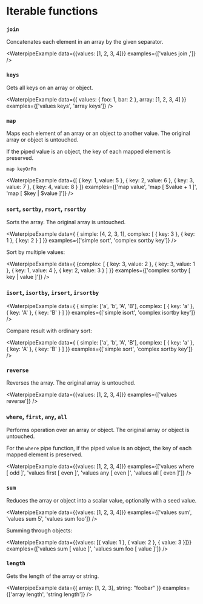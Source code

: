 <Module name="waterpipe" />

# Iterable functions


### `join`

Concatenates each element in an array by the given separator.

<WaterpipeExample
    data={{values: [1, 2, 3, 4]}}
    examples={['values join ,']}
/>

### `keys`

Gets all keys on an array or object.

<WaterpipeExample
    data={{ values: { foo: 1, bar: 2 }, array: [1, 2, 3, 4] }}
    examples={['values keys', 'array keys']}
/>

### `map`

Maps each element of an array or an object to another value. The original array or object is untouched.

If the piped value is an object, the key of each mapped element is preserved.

```text
map keyOrFn
```

<WaterpipeExample
    data={[
        { key: 1, value: 5 },
        { key: 2, value: 6 },
        { key: 3, value: 7 },
        { key: 4, value: 8 }
    ]}
    examples={['map value', 'map [ $value + 1 ]', 'map [ $key | $value ]']}
/>

### `sort`, `sortby`, `rsort`, `rsortby`

Sorts the array. The original array is untouched.

<WaterpipeExample
    data={ { simple: [4, 2, 3, 1], complex: [
        { key: 3 },
        { key: 1 },
        { key: 2 }
    ] }}
    examples={['simple sort', 'complex sortby key']}
/>

Sort by multiple values:

<WaterpipeExample
    data={ {complex: [
        { key: 3, value: 2 },
        { key: 3, value: 1 },
        { key: 1, value: 4 },
        { key: 2, value: 3 }
    ] }}
    examples={['complex sortby [ key | value ]']}
/>

### `isort`, `isortby`, `irsort`, `irsortby`

<WaterpipeExample
    data={ { simple: ['a', 'b', 'A', 'B'], complex: [
        { key: 'a' },
        { key: 'A' },
        { key: 'B' }
    ] }}
    examples={['simple isort', 'complex isortby key']}
/>

Compare result with ordinary sort:

<WaterpipeExample
    data={ { simple: ['a', 'b', 'A', 'B'], complex: [
        { key: 'a' },
        { key: 'A' },
        { key: 'B' }
    ] }}
    examples={['simple sort', 'complex sortby key']}
/>

### `reverse`

Reverses the array. The original array is untouched.

<WaterpipeExample
    data={{values: [1, 2, 3, 4]}}
    examples={['values reverse']}
/>

### `where`, `first`, `any`, `all`

Performs operation over an array or object. The original array or object is untouched.

For the `where` pipe function, if the piped value is an object, the key of each mapped element is preserved.

<WaterpipeExample
    data={{values: [1, 2, 3, 4]}}
    examples={['values where [ odd ]', 'values first [ even ]', 'values any [ even ]', 'values all [ even ]']}
/>

### `sum`

Reduces the array or object into a scalar value, optionally with a seed value.

<WaterpipeExample
    data={{values: [1, 2, 3, 4]}}
    examples={['values sum', 'values sum 5', 'values sum foo']}
/>

Summing through objects:

<WaterpipeExample
    data={{values: [{ value: 1 }, { value: 2 }, { value: 3 }]}}
    examples={['values sum [ value ]', 'values sum foo [ value ]']}
/>

### `length`

Gets the length of the array or string.

<WaterpipeExample
    data={{ array: [1, 2, 3], string: "foobar" }}
    examples={['array length', 'string length']}
/>
